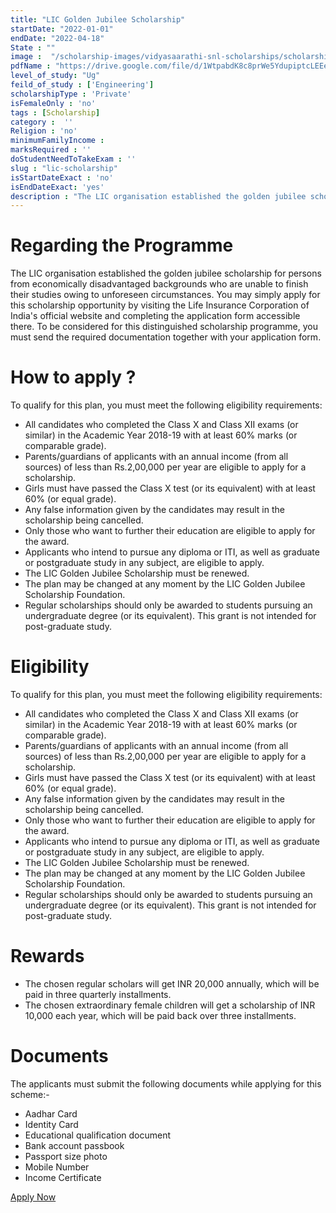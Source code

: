 ```yaml
---
title: "LIC Golden Jubilee Scholarship"
startDate: "2022-01-01"
endDate: "2022-04-18"
State : ""
image :  "/scholarship-images/vidyasaarathi-snl-scholarships/scholarship.webp"
pdfName : "https://drive.google.com/file/d/1WtpabdK8c8prWe5YdupiptcLEEeZ6kFE/preview"
level_of_study: "Ug"
feild_of_study : ['Engineering']
scholarshipType : 'Private'
isFemaleOnly : 'no'
tags : [Scholarship]
category :  ''
Religion : 'no'
minimumFamilyIncome :
marksRequired : ''
doStudentNeedToTakeExam : ''
slug : "lic-scholarship"
isStartDateExact : 'no'
isEndDateExact: 'yes'
description : "The LIC organisation established the golden jubilee scholarship for persons from economically disadvantaged backgrounds who are unable to finish their studies owing to unforeseen circumstances."
---
```




# Regarding the Programme
The LIC organisation established the golden jubilee scholarship for persons from economically disadvantaged backgrounds who are unable to finish their studies owing to unforeseen circumstances.
You may simply apply for this scholarship opportunity by visiting the Life Insurance Corporation of India's official website and completing the application form accessible there. 
To be considered for this distinguished scholarship programme, you must send the required documentation together with your application form.



# How to apply ?
To qualify for this plan, you must meet the following eligibility requirements:
 - All candidates who completed the Class X and Class XII exams (or similar) in the Academic Year 2018-19 with at least 60% marks (or comparable grade).
 - Parents/guardians of applicants with an annual income (from all sources) of less than Rs.2,00,000 per year are eligible to apply for a scholarship.
 - Girls must have passed the Class X test (or its equivalent) with at least 60% (or equal grade).
 - Any false information given by the candidates may result in the scholarship being cancelled.
 - Only those who want to further their education are eligible to apply for the award.
 - Applicants who intend to pursue any diploma or ITI, as well as graduate or postgraduate study in any subject, are eligible to apply.
 - The LIC Golden Jubilee Scholarship must be renewed.
 - The plan may be changed at any moment by the LIC Golden Jubilee Scholarship Foundation.
 - Regular scholarships should only be awarded to students pursuing an undergraduate degree (or its equivalent). This grant is not intended for post-graduate study.


# Eligibility
To qualify for this plan, you must meet the following eligibility requirements:
 - All candidates who completed the Class X and Class XII exams (or similar) in the Academic Year 2018-19 with at least 60% marks (or comparable grade).
 - Parents/guardians of applicants with an annual income (from all sources) of less than Rs.2,00,000 per year are eligible to apply for a scholarship.
 - Girls must have passed the Class X test (or its equivalent) with at least 60% (or equal grade).
 - Any false information given by the candidates may result in the scholarship being cancelled.
 - Only those who want to further their education are eligible to apply for the award.
 - Applicants who intend to pursue any diploma or ITI, as well as graduate or postgraduate study in any subject, are eligible to apply.
 - The LIC Golden Jubilee Scholarship must be renewed.
 - The plan may be changed at any moment by the LIC Golden Jubilee Scholarship Foundation.
 - Regular scholarships should only be awarded to students pursuing an undergraduate degree (or its equivalent). This grant is not intended for post-graduate study.

# Rewards
 - The chosen regular scholars will get INR 20,000 annually, which will be paid in three quarterly installments. 
 - The chosen extraordinary female children will get a scholarship of INR 10,000 each year, which will be paid back over three installments.

# Documents

The applicants must submit the following documents while applying for this scheme:-

 - Aadhar Card
 - Identity Card
 - Educational qualification document
 - Bank account passbook
 - Passport size photo
 - Mobile Number
 - Income Certificate



[Apply Now](https://licindia.in/Bottom-Links/Golden-Jubilee-Foundation/Scholarship)